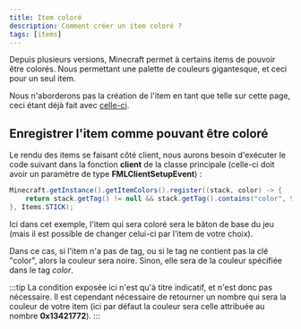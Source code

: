 ```yaml
---
title: Item coloré
description: Comment créer un item coloré ?
tags: [items]
---
```



Depuis plusieurs versions, Minecraft permet à certains items de pouvoir être colorés. Nous permettant une palette de couleurs gigantesque, et ceci pour un seul item.

Nous n'aborderons pas la création de l'item en tant que telle sur cette page, ceci étant déjà fait avec [celle-ci](basic.mdx).

## Enregistrer l'item comme pouvant être coloré

Le rendu des items se faisant côté client, nous aurons besoin d'exécuter le code suivant dans la fonction **client** de la classe principale (celle-ci doit avoir un paramètre de type **FMLClientSetupEvent**) :

```java
Minecraft.getInstance().getItemColors().register((stack, color) -> {
    return stack.getTag() != null && stack.getTag().contains("color", 99) ? stack.getTag().getInt("color") : 0x13421772;
}, Items.STICK);
```

Ici dans cet exemple, l'item qui sera coloré sera le bâton de base du jeu (mais il est possible de changer celui-ci par l'item de votre choix).

Dans ce cas, si l'item n'a pas de tag, ou si le tag ne contient pas la clé "color", alors la couleur sera noire. Sinon, elle sera de la couleur spécifiée dans le tag _color_.

:::tip
La condition exposée ici n'est qu'à titre indicatif, et n'est donc pas nécessaire. Il est cependant nécessaire de retourner un nombre qui sera la couleur de votre item (ici par défaut la couleur sera celle attribuée au nombre **0x13421772**).
:::

<Image img={thumbnail} />